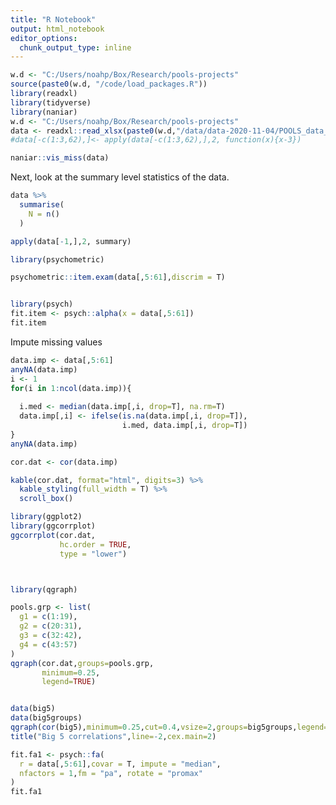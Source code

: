```yaml
---
title: "R Notebook"
output: html_notebook
editor_options: 
  chunk_output_type: inline
---
```


```r

w.d <- "C:/Users/noahp/Box/Research/pools-projects"
source(paste0(w.d, "/code/load_packages.R"))
library(readxl)
library(tidyverse)
library(naniar)
w.d <- "C:/Users/noahp/Box/Research/pools-projects"
data <- readxl::read_xlsx(paste0(w.d,"/data/data-2020-11-04/POOLS_data_2020-11-04-clean.xlsx"))
#data[-c(1:3,62),]<- apply(data[-c(1:3,62),],2, function(x){x-3})

naniar::vis_miss(data)

```


Next, look at the summary level statistics of the data.


```r

data %>%
  summarise(
    N = n()
  )

apply(data[-1,],2, summary)

```



```r

library(psychometric)

psychometric::item.exam(data[,5:61],discrim = T)


library(psych)
fit.item <- psych::alpha(x = data[,5:61])
fit.item

```


Impute missing values

```r

data.imp <- data[,5:61]
anyNA(data.imp)
i <- 1
for(i in 1:ncol(data.imp)){
  
  i.med <- median(data.imp[,i, drop=T], na.rm=T)
  data.imp[,i] <- ifelse(is.na(data.imp[,i, drop=T]),
                         i.med, data.imp[,i, drop=T])
}
anyNA(data.imp)

```


```r

cor.dat <- cor(data.imp)

kable(cor.dat, format="html", digits=3) %>%
  kable_styling(full_width = T) %>%
  scroll_box()

library(ggplot2)
library(ggcorrplot)
ggcorrplot(cor.dat, 
           hc.order = TRUE, 
           type = "lower")



library(qgraph)

pools.grp <- list(
  g1 = c(1:19),
  g2 = c(20:31),
  g3 = c(32:42),
  g4 = c(43:57)
)
qgraph(cor.dat,groups=pools.grp,
       minimum=0.25,
       legend=TRUE)


data(big5)
data(big5groups)
qgraph(cor(big5),minimum=0.25,cut=0.4,vsize=2,groups=big5groups,legend=TRUE,borders=FALSE)
title("Big 5 correlations",line=-2,cex.main=2)

```

```r

fit.fa1 <- psych::fa(
  r = data[,5:61],covar = T, impute = "median",
  nfactors = 1,fm = "pa", rotate = "promax"
)
fit.fa1

```


